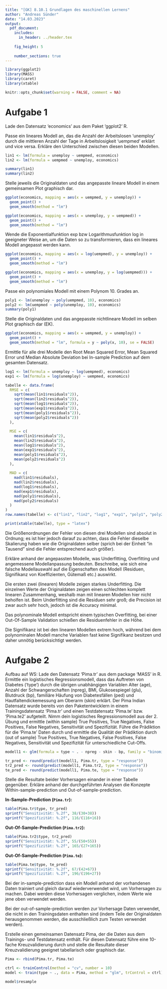 ```yaml
---
title: "[GK] 8.10.1 Grundlagen des maschinellen Lernens"
author: "Andreas Sünder"
date: "14.03.2023"
output:
  pdf_document:
    includes:
      in_header: ../header.tex
      
    fig_height: 5
    
    number_sections: true
---
```


\clearpage

```r
library(ggplot2)
library(MASS)
library(caret)
library(xtable)

knitr::opts_chunk$set(warning = FALSE, comment = NA)
```

# Aufgabe 1

Lade den Datensatz 'economics' aus dem Paket 'ggplot2' R.

\bbaufg
Passe ein lineares Modell an, das die Anzahl der Arbeitslosen 'unemploy' durch die mittleren Anzahl der Tage in Arbeitslosigkeit 'uempmed' erklärt und vice versa. Erkläre den Unterschied zwischen diesen beiden Modellen.
\ebaufg

```r
lin1 <- lm(formula = unemploy ~ uempmed, economics)
lin2 <- lm(formula = uempmed ~ unemploy, economics)

summary(lin1)
summary(lin2)
```

\bbaufg
Stelle jeweils die Originaldaten und das angepasste lineare Modell in einem gemeinsamen Plot graphisch dar.
\ebaufg

```r
ggplot(economics, mapping = aes(x = uempmed, y = unemploy)) +
  geom_point() +
  geom_smooth(method = "lm")

ggplot(economics, mapping = aes(x = unemploy, y = uempmed)) +
  geom_point() +
  geom_smooth(method = "lm")
```

\bbaufg
Wende die Exponentialfunktion exp bzw Logarithmusfunktion log in geeigneter Weise an, um die Daten so zu transformieren, dass ein lineares Modell angepasst werden kann.
\ebaufg

```r
ggplot(economics, mapping = aes(x = log(uempmed), y = unemploy)) +
  geom_point() +
  geom_smooth(method = "lm")

ggplot(economics, mapping = aes(x = unemploy, y = log(uempmed))) +
  geom_point() +
  geom_smooth(method = "lm")
```

\bbaufg
Passe ein polynomiales Modell mit einem Polynom 10. Grades an.
\ebaufg

```r
poly1 <- lm(unemploy ~ poly(uempmed, 10), economics)
poly2 <- lm(uempmed ~ poly(unemploy, 10), economics)
summary(poly1)
```

\bbaufg
Stelle die Originaldaten und das angepasste nichtlineare Modell im selben Plot graphisch dar (EK).
\ebaufg

```r
ggplot(economics, mapping = aes(x = uempmed, y = unemploy)) +
  geom_point() +
  geom_smooth(method = "lm", formula = y ~ poly(x, 10), se = FALSE)
```

\bbaufg
Ermittle für alle drei Modelle den Root Mean Squared Error, Mean Squared Error und Median Absolute Deviation bei In-sample Prediction auf dem gesamten Datensatz.
\ebaufg

```r

log1 <- lm(formula = unemploy ~ log(uempmed), economics)
exp1 <- lm(formula = log(unemploy) ~ uempmed, economics)

tabelle <- data.frame(
  RMSE = c(
    sqrt(mean(lin1$residuals^2)),
    sqrt(mean(lin2$residuals^2)),
    sqrt(mean(log1$residuals^2)),
    sqrt(mean(exp1$residuals^2)),
    sqrt(mean(poly1$residuals^2)),
    sqrt(mean(poly2$residuals^2))
  ),
  
  MSE = c(
    mean(lin1$residuals^2),
    mean(lin2$residuals^2),
    mean(log1$residuals^2),
    mean(exp1$residuals^2),
    mean(poly1$residuals^2),
    mean(poly2$residuals^2)
  ),
  
  MAD = c(
    mad(lin1$residuals),
    mad(lin2$residuals),
    mad(log1$residuals),
    mad(exp1$residuals),
    mad(poly1$residuals),
    mad(poly2$residuals)
  )
)
row.names(tabelle) <- c("lin1", "lin2", "log1", "exp1", "poly1", "poly2")

print(xtable(tabelle), type = "latex")

```

Die Größenordnungen der Fehler von diesen drei Modellen sind absolut in Ordnung; es ist hier jedoch darauf zu achten, dass die Fehler dieselbe Skalierung haben wie die Originaldaten selber (sprich bei der Einheit "in Tausend" sind die Fehler entsprechend auch größer).

\bbaufg
Erkläre anhand der angepassten Modelle, was Underfitting, Overfitting und angemessene Modellanpassung bedeuten. Beschreibe, wie sich eine falsche Modellauswahl auf die Eigenschaften des Modell (Residuen, Signifikanz von Koeffizienten, Gütemaß etc.) auswirkt.
\ebaufg

Die ersten zwei (linearen) Modelle zeigen starkes Underfitting. Die einzelnen Werte der Originaldaten zeigen einen schlechten komplett linearen Zusammenhang, weshalb man mit linearen Modellen hier nicht beholfen ist. Beim Underfitting sind die Residuen sehr groß; die Precision ist zwar auch sehr hoch, jedoch ist die Accuracy minimal.

Das polynominale Modell entspricht einem typischen Overfitting, bei einer Out-Of-Sample Validation schießen die Residuenfehler in die Höhe.

Die Signifikanz ist bei den linearen Modellen extrem hoch, während bei dem polynominalen Modell manche Variablen fast keine Signifikanz besitzen und daher unnötig berücksichtigt werden.

\clearpage

# Aufgabe 2

Aufbau auf WS: Lade den Datensatz 'Pima.tr' aus dem package 'MASS' in R. Ermittle ein logistisches Regressionsmodell, dass das Auftreten von Diabetes ('type') durch die übrigen unabhängigen Variablen Alter (age), Anzahl der Schwangerschaften (npreg), BMI, Glukosespiegel (glu), Blutdruck (bp), familiäre Häufung von Diabetesfällen (ped) und Hautfaltendickemessung am Oberarm (skin) erklärt. Der Pima Indian Datensatz wurde bereits von den Paketentwicklern in einem Trainingsdatensatz 'Pima.tr' und einen Testdatensatz 'Pima.te' bzw. 'Pima.te2' aufgeteilt. Nimm dein logistisches Regressionsmodell aus der 2. Übung und ermittle (within sample) True Positives, True Negatives, False Positives, False Negatives, Sensitivität und Spezifizität. Führe die Prädiktion für die 'Pima.te' Daten durch und ermittle die Qualität der Prädiktion durch (out of sample) True Positives, True Negatives, False Positives, False Negatives, Sensitivität und Spezifizität für unterschiedliche Cut-Offs.

```r
modell1 <- glm(formula = type ~ . - npreg - skin - bp, family = "binomial", data = Pima.tr)

tr_pred <- round(predict(modell1, Pima.tr, type = "response"))
tr2_pred <- round(predict(modell1, Pima.tr2, type = "response"))
te_pred <- round(predict(modell1, Pima.te, type = "response"))
```

\bbaufg
Stelle die Resultate beider Vorhersagen einander in einer Tabelle gegenüber. Erkläre anhand der durchgeführten Analysen die Konzepte Within-sample-prediction und Out-of-sample-prediction.
\ebaufg

**In-Sample-Prediction (`Pima.tr`):**

```r
table(Pima.tr$type, tr_pred)
sprintf("Sensitivität: %.2f", 38/(30+38))
sprintf("Spezifizität: %.2f", 116/(116+16))
```

**Out-Of-Sample-Prediction (`Pima.tr2`):**

```r
table(Pima.tr2$type, tr2_pred)
sprintf("Sensitivität: %.2f", 55/(50+55))
sprintf("Spezifizität: %.2f", 165/(27+165))
```

**Out-Of-Sample-Prediction (`Pima.te`):**

```r
table(Pima.te$type, te_pred)
sprintf("Sensitivität: %.2f", 67/(42+67))
sprintf("Spezifizität: %.2f", 196/(196+27))
```

Bei der in-sample-prediction dass ein Modell anhand der vorhandenen Daten trainiert und gleich darauf wiederverwendet wird, um Vorhersagen zu machen. Dabei werden diese Vorhersagen verglichen, indem Werte wie jene oben verwendet werden.

Bei der out-of-sample-prediction werden zur Vorhersage Daten verwendet, die nicht in den Trainingsdaten enthalten sind (indem Teile der Originaldaten herausgenommen werden, die ausschließlich zum Testen verwendet werden).

\bbaufg
Erstelle einen gemeinsamen Datensatz Pima, der die Daten aus dem Trainings- und Testdatensatz enthält. Für diesen Datensatz führe eine 10-fache Kreuzvalidierung durch und stelle die Resultate dieser Kreuzvalidierung geeignet tabellarisch oder graphisch dar.
\ebaufg

```r
Pima <- rbind(Pima.tr, Pima.te)

ctrl <- trainControl(method = "cv", number = 10)
model <- train(type ~ ., data = Pima, method = "glm", trControl = ctrl)

model$resample
```